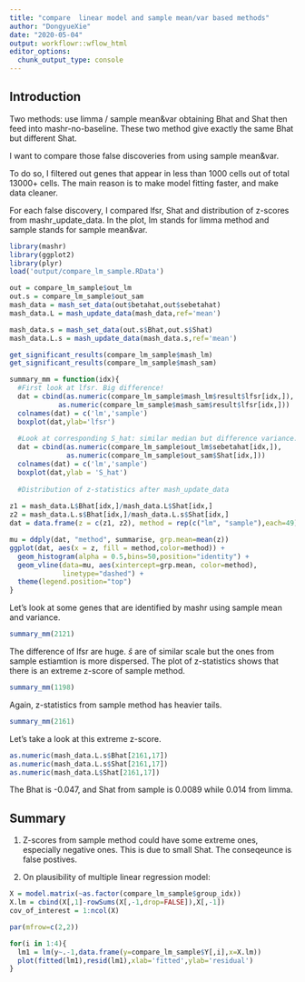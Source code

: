 ```yaml
---
title: "compare  linear model and sample mean/var based methods"
author: "DongyueXie"
date: "2020-05-04"
output: workflowr::wflow_html
editor_options:
  chunk_output_type: console
---
```


## Introduction

Two methods: use limma / sample mean&var obtaining Bhat and Shat then feed into mashr-no-baseline. These two method give exactly the same Bhat but different Shat.

I want to compare those false discoveries from using sample mean&var. 

To do so, I filtered out genes that appear in less than 1000 cells out of total 13000+ cells. The main reason is to make model fitting faster, and make data cleaner. 

For each false discovery, I compared lfsr, Shat and distribution of z-scores from mashr_update_data. In the plot, lm stands for limma method and sample stands for sample mean&var.


```r
library(mashr)
library(ggplot2)
library(plyr)
load('output/compare_lm_sample.RData')

out = compare_lm_sample$out_lm
out.s = compare_lm_sample$out_sam
mash_data = mash_set_data(out$betahat,out$sebetahat)
mash_data.L = mash_update_data(mash_data,ref='mean')

mash_data.s = mash_set_data(out.s$Bhat,out.s$Shat)
mash_data.L.s = mash_update_data(mash_data.s,ref='mean')

get_significant_results(compare_lm_sample$mash_lm)
get_significant_results(compare_lm_sample$mash_sam)

```



```r

summary_mm = function(idx){
  #First look at lfsr. Big difference!
  dat = cbind(as.numeric(compare_lm_sample$mash_lm$result$lfsr[idx,]),
            as.numeric(compare_lm_sample$mash_sam$result$lfsr[idx,]))
  colnames(dat) = c('lm','sample')
  boxplot(dat,ylab='lfsr')
  
  #Look at corresponding S_hat: similar median but difference variance.
  dat = cbind(as.numeric(compare_lm_sample$out_lm$sebetahat[idx,]),
              as.numeric(compare_lm_sample$out_sam$Shat[idx,]))
  colnames(dat) = c('lm','sample')
  boxplot(dat,ylab = 'S_hat')
  
  #Distribution of z-statistics after mash_update_data
  
z1 = mash_data.L$Bhat[idx,]/mash_data.L$Shat[idx,]
z2 = mash_data.L.s$Bhat[idx,]/mash_data.L.s$Shat[idx,]
dat = data.frame(z = c(z1, z2), method = rep(c("lm", "sample"),each=49))

mu = ddply(dat, "method", summarise, grp.mean=mean(z))
ggplot(dat, aes(x = z, fill = method,color=method)) + 
  geom_histogram(alpha = 0.5,bins=50,position="identity") +
  geom_vline(data=mu, aes(xintercept=grp.mean, color=method),
             linetype="dashed") +
  theme(legend.position="top")
}
```

Let's look at some genes that are identified by mashr using sample mean and variance.

```r
summary_mm(2121)
```

The difference of lfsr are huge. $\hat s$ are of similar scale but the ones from sample estiamtion is more dispersed.  The plot of z-statistics shows that there is an extreme z-score of sample method. 


```r
summary_mm(1198)
```
      
Again, z-statistics from sample method has heavier tails.

```r
summary_mm(2161)
```

Let's take a look at this extreme z-score.

```r
as.numeric(mash_data.L.s$Bhat[2161,17])
as.numeric(mash_data.L.s$Shat[2161,17])
as.numeric(mash_data.L$Shat[2161,17])
```

The Bhat is -0.047, and Shat from sample is 0.0089 while 0.014 from limma. 

## Summary

1. Z-scores from sample method could have some extreme ones, especially negative ones. This is due to small Shat.
The conseqeunce is false postives.

2. On plausibility of multiple linear regression model: 

```r
X = model.matrix(~as.factor(compare_lm_sample$group_idx))
X.lm = cbind(X[,1]-rowSums(X[,-1,drop=FALSE]),X[,-1])
cov_of_interest = 1:ncol(X)

par(mfrow=c(2,2))

for(i in 1:4){
  lm1 = lm(y~.-1,data.frame(y=compare_lm_sample$Y[,i],x=X.lm))
  plot(fitted(lm1),resid(lm1),xlab='fitted',ylab='residual')
}
```
